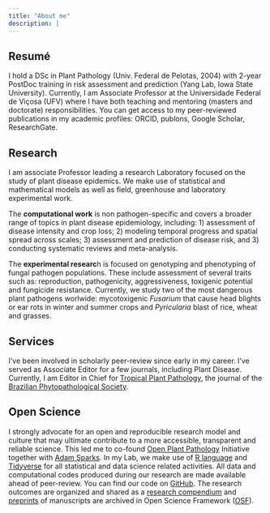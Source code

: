 ```yaml
---
title: "About me"
description: |
---
```


## Resumé

I hold a DSc in Plant Pathology (Univ. Federal de Pelotas, 2004) with 2-year PostDoc training in risk assessment and prediction (Yang Lab, Iowa State University). Currently, I am Associate Professor at the Universidade Federal de Viçosa (UFV) where I have both teaching and mentoring (masters and doctorate) responsibilities. You can get access to my peer-reviewed publications in my academic profiles: ORCID, publons, Google Scholar, ResearchGate.

## Research

I am associate Professor leading a research Laboratory focused on the study of plant disease epidemics. We make use of statistical and mathematical models as well as field, greenhouse and laboratory experimental work.

The **computational work** is non pathogen-specific and covers a broader range of topics in plant disease epidemiology, including: 1) assessment of disease intensity and crop loss; 2) modeling temporal progress and spatial spread across scales; 3) assessment and prediction of disease risk, and 3) conducting systematic reviews and meta-analysis.

The **experimental researc**h is focused on genotyping and phenotyping of fungal pathogen populations. These include assessment of several traits such as: reproduction, pathogenicity, aggressiveness, toxigenic potential and fungicide resistance. Currently, we study two of the most dangerous plant pathogens worlwide: mycotoxigenic *Fusarium* that cause head blights or ear rots in winter and summer crops and *Pyricularia* blast of rice, wheat and grasses.

## Services

I've been involved in scholarly peer-review since early in my career. I've served as Associate Editor for a few journals, including Plant Disease. Currently, I am Editor in Chief for [Tropical Plant Pathology](www.sbfitopatologia.org.br/tpp), the journal of the [Brazilian Phytopathological Society](www.sbfitopatologia.org.br).

## Open Science

I strongly advocate for an open and reproducible research model and culture that may ultimate contribute to a more accessible, transparent and reliable science. This led me to co-found [Open Plant Pathology](http://www.openplantpathology.org/) Initiative together with [Adam Sparks](http://adamhsparks.com). In my Lab, we make use of [R language](https://www.r-project.org/) and [Tidyverse](https://www.tidyverse.org/) for all statistical and data science related activities. All data and computational codes produced during our research are made available ahead of peer-review. You can find our code on [GitHub](https://github.com/emdelponte). The research outcomes are organized and shared as a [research compendium](https://research-compendium.science/) and [preprints](https://publicationethics.org/resources/discussion-documents/preprints) of manuscripts are archived in Open Science Framework ([OSF](https://osf.io/jb6yd)).

